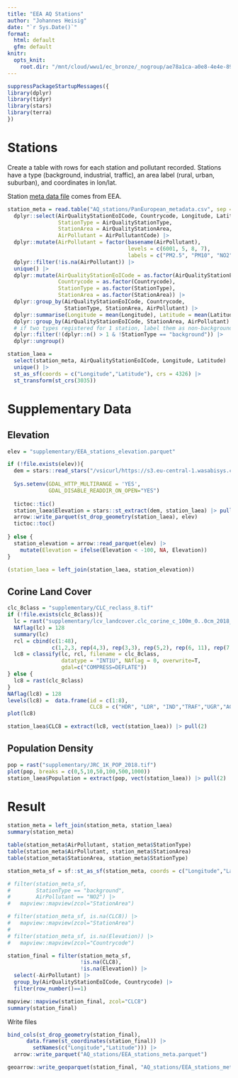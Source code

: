 ```yaml
---
title: "EEA AQ Stations"
author: "Johannes Heisig"
date: "`r Sys.Date()`"
format: 
  html: default
  gfm: default
knitr:
  opts_knit:
    root.dir: "/mnt/cloud/wwu1/ec_bronze/_nogroup/ae78a1ca-a0e8-4e4e-8992-69c34947db65/UseCase_AIRCON"
---
```


```r
suppressPackageStartupMessages({
library(dplyr)
library(tidyr)
library(stars)
library(terra)
})
```

# Stations

Create a table with rows for each station and pollutant recorded. Stations have a type (background, industrial, traffic), an area label (rural, urban, suburban), and coordinates in lon/lat.

Station [meta data file](https://discomap.eea.europa.eu/map/fme/metadata/PanEuropean_metadata.csv) comes from EEA.

```r
station_meta = read.table("AQ_stations/PanEuropean_metadata.csv", sep = "\t", header = T) |> 
  dplyr::select(AirQualityStationEoICode, Countrycode, Longitude, Latitude,
                StationType = AirQualityStationType, 
                StationArea = AirQualityStationArea,
                AirPollutant = AirPollutantCode) |> 
  dplyr::mutate(AirPollutant = factor(basename(AirPollutant),
                                      levels = c(6001, 5, 8, 7),
                                      labels = c("PM2.5", "PM10", "NO2", "O3"))) |> 
  dplyr::filter(!is.na(AirPollutant)) |> 
  unique() |> 
  dplyr::mutate(AirQualityStationEoICode = as.factor(AirQualityStationEoICode),
                Countrycode = as.factor(Countrycode),
                StationType = as.factor(StationType),
                StationArea = as.factor(StationArea)) |> 
  dplyr::group_by(AirQualityStationEoICode, Countrycode, 
                  StationType, StationArea, AirPollutant) |>
  dplyr::summarise(Longitude = mean(Longitude), Latitude = mean(Latitude), .groups = 'drop') |> 
  dplyr::group_by(AirQualityStationEoICode, StationArea, AirPollutant) |> 
  # if two types registered for 1 station, label them as non-background (n=45).
  dplyr::filter(!(dplyr::n() > 1 & !StationType == "background")) |> 
  dplyr::ungroup()

station_laea = 
  select(station_meta, AirQualityStationEoICode, Longitude, Latitude) |> 
  unique() |> 
  st_as_sf(coords = c("Longitude","Latitude"), crs = 4326) |> 
  st_transform(st_crs(3035))
```

# Supplementary Data

## Elevation

```r
elev = "supplementary/EEA_stations_elevation.parquet"

if (!file.exists(elev)){
  dem = stars::read_stars("/vsicurl/https://s3.eu-central-1.wasabisys.com/eumap/dtm/dtm_elev.lowestmode_gedi.eml_mf_30m_0..0cm_2000..2018_eumap_epsg3035_v0.3.tif")
  
  Sys.setenv(GDAL_HTTP_MULTIRANGE = 'YES',
             GDAL_DISABLE_READDIR_ON_OPEN="YES")
  
  tictoc::tic()
  station_laea$Elevation = stars::st_extract(dem, station_laea) |> pull(1)
  arrow::write_parquet(st_drop_geometry(station_laea), elev)
  tictoc::toc()
  
} else {
  station_elevation = arrow::read_parquet(elev) |> 
    mutate(Elevation = ifelse(Elevation < -100, NA, Elevation))
}

(station_laea = left_join(station_laea, station_elevation))
```

## Corine Land Cover

```r
clc_8class = "supplementary/CLC_reclass_8.tif"
if (!file.exists(clc_8class)){
  lc = rast("supplementary/lcv_landcover.clc_corine_c_100m_0..0cm_2018_eumap_epsg3035_v2020.tif")
  NAflag(lc) = 128
  summary(lc)
  rcl = cbind(c(1:48),
              c(1,2,3, rep(4,3), rep(3,3), rep(5,2), rep(6, 11), rep(7,12), rep(8,14)))
  lc8 = classify(lc, rcl, filename = clc_8class,
                 datatype = "INT1U", NAflag = 0, overwrite=T,
                 gdal=c("COMPRESS=DEFLATE"))
} else {
  lc8 = rast(clc_8class)
}
NAflag(lc8) = 128
levels(lc8) =  data.frame(id = c(1:8),
                          CLC8 = c("HDR", "LDR", "IND","TRAF","UGR","AGR","NAT","OTH"))
plot(lc8)
```

```r
station_laea$CLC8 = extract(lc8, vect(station_laea)) |> pull(2)
```

## Population Density

```r
pop = rast("supplementary/JRC_1K_POP_2018.tif")
plot(pop, breaks = c(0,5,10,50,100,500,1000))
station_laea$Population = extract(pop, vect(station_laea)) |> pull(2) |> replace_na(0)
```

# Result

```r
station_meta = left_join(station_meta, station_laea)
summary(station_meta)

table(station_meta$AirPollutant, station_meta$StationType)
table(station_meta$AirPollutant, station_meta$StationArea)
table(station_meta$StationArea, station_meta$StationType)

station_meta_sf = sf::st_as_sf(station_meta, coords = c("Longitude","Latitude"), crs = 4326)

# filter(station_meta_sf, 
#        StationType == "background",
#        AirPollutant == "NO2") |> 
#   mapview::mapview(zcol="StationArea")

# filter(station_meta_sf, is.na(CLC8)) |> 
#   mapview::mapview(zcol="StationArea")
# 
# filter(station_meta_sf, is.na(Elevation)) |> 
#   mapview::mapview(zcol="Countrycode")

station_final = filter(station_meta_sf,
                       !is.na(CLC8),
                       !is.na(Elevation)) |> 
  select(-AirPollutant) |> 
  group_by(AirQualityStationEoICode, Countrycode) |> 
  filter(row_number()==1)

mapview::mapview(station_final, zcol="CLC8")
summary(station_final)
```

Write files

```r
bind_cols(st_drop_geometry(station_final), 
      data.frame(st_coordinates(station_final)) |> 
        setNames(c("Longitude","Latitude"))) |> 
  arrow::write_parquet("AQ_stations/EEA_stations_meta.parquet")

geoarrow::write_geoparquet(station_final, "AQ_stations/EEA_stations_meta_sf.parquet")
```
